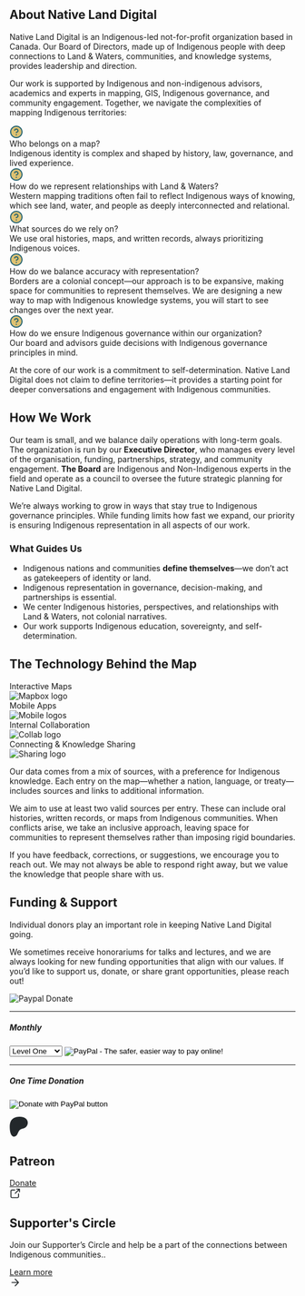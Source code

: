 
## About Native Land Digital

<div class="mt-4 nld-text-lg nld-text-teal-500">Native Land Digital is an Indigenous-led not-for-profit organization based in Canada. Our Board of Directors, made up of Indigenous people with deep connections to Land & Waters, communities, and knowledge systems, provides leadership and direction.</div>

Our work is supported by Indigenous and non-indigenous advisors, academics and experts in mapping, GIS, Indigenous governance, and community engagement. Together, we navigate the complexities of mapping Indigenous territories:
<div className="mt-4 nld-font-noto nld-text-md">
  <div className="flex items-center">
    <svg className="min-w-[24px]" width="24" height="24" viewBox="0 0 24 24" fill="none" xmlns="http://www.w3.org/2000/svg">
      <path d="M21 12C21 7.02944 16.9706 3 12 3C7.02944 3 3 7.02944 3 12C3 16.9706 7.02944 21 12 21C16.9706 21 21 16.9706 21 12Z" fill="#DEC170"/>
      <path d="M21 12C21 7.02944 16.9706 3 12 3C7.02944 3 3 7.02944 3 12C3 16.9706 7.02944 21 12 21C16.9706 21 21 16.9706 21 12ZM23 12C23 18.0751 18.0751 23 12 23C5.92487 23 1 18.0751 1 12C1 5.92487 5.92487 1 12 1C18.0751 1 23 5.92487 23 12Z" fill="#29646F"/>
      <path d="M9.89371 6.54728C10.708 6.0688 11.665 5.89356 12.5959 6.05314C13.5268 6.21282 14.3713 6.69686 14.9796 7.41935C15.5878 8.14175 15.9212 9.05615 15.9201 10.0004L15.9074 10.2807C15.7799 11.6553 14.7346 12.5759 13.9748 13.0824C13.5393 13.3727 13.1107 13.5857 12.7951 13.726C12.6358 13.7968 12.5011 13.8503 12.4045 13.8871C12.3562 13.9055 12.3168 13.92 12.2882 13.9301C12.2741 13.9351 12.2628 13.9398 12.2541 13.9428C12.2498 13.9443 12.2462 13.9457 12.2433 13.9467C12.242 13.9471 12.2404 13.9473 12.2394 13.9477L12.2375 13.9486L12.1379 13.976C11.6432 14.087 11.1346 13.8071 10.9709 13.3158C10.7968 12.7926 11.0791 12.2265 11.6017 12.0512H11.6037C11.6063 12.0503 11.6113 12.0488 11.6183 12.0463C11.6336 12.0409 11.6591 12.0317 11.6925 12.019C11.76 11.9933 11.8606 11.953 11.9826 11.8988C12.2294 11.7892 12.5511 11.6279 12.8654 11.4184C13.5548 10.9588 13.9199 10.4694 13.9201 10.0004V9.99845C13.9208 9.5262 13.7545 9.06875 13.4504 8.70744C13.1462 8.3461 12.7235 8.10369 12.258 8.02384C11.7925 7.94406 11.3135 8.03164 10.9064 8.27092C10.4993 8.51017 10.1901 8.88607 10.0334 9.33146L9.9943 9.42619C9.77872 9.88503 9.24648 10.1156 8.75797 9.94377C8.23707 9.76051 7.96352 9.1893 8.14664 8.66838L8.20914 8.50236C8.53842 7.68397 9.13033 6.99593 9.89371 6.54728Z" fill="#29646F"/>
      <path d="M12.0098 16C12.5621 16 13.0098 16.4477 13.0098 17C13.0098 17.5523 12.5621 18 12.0098 18H12C11.4477 18 11 17.5523 11 17C11 16.4477 11.4477 16 12 16H12.0098Z" fill="#29646F"/>
    </svg>
    <div className="ml-3 nld-text-teal-500 font-semibold">Who belongs on a map?</div>
  </div>
  <div>
    <div className="ml-9">Indigenous identity is complex and shaped by history, law, governance, and lived experience.</div>
  </div>
</div> 
<div className="mt-4 nld-font-noto nld-text-md">
  <div className="flex items-center">
    <svg className="min-w-[24px]" width="24" height="24" viewBox="0 0 24 24" fill="none" xmlns="http://www.w3.org/2000/svg">
      <path d="M21 12C21 7.02944 16.9706 3 12 3C7.02944 3 3 7.02944 3 12C3 16.9706 7.02944 21 12 21C16.9706 21 21 16.9706 21 12Z" fill="#DEC170"/>
      <path d="M21 12C21 7.02944 16.9706 3 12 3C7.02944 3 3 7.02944 3 12C3 16.9706 7.02944 21 12 21C16.9706 21 21 16.9706 21 12ZM23 12C23 18.0751 18.0751 23 12 23C5.92487 23 1 18.0751 1 12C1 5.92487 5.92487 1 12 1C18.0751 1 23 5.92487 23 12Z" fill="#29646F"/>
      <path d="M9.89371 6.54728C10.708 6.0688 11.665 5.89356 12.5959 6.05314C13.5268 6.21282 14.3713 6.69686 14.9796 7.41935C15.5878 8.14175 15.9212 9.05615 15.9201 10.0004L15.9074 10.2807C15.7799 11.6553 14.7346 12.5759 13.9748 13.0824C13.5393 13.3727 13.1107 13.5857 12.7951 13.726C12.6358 13.7968 12.5011 13.8503 12.4045 13.8871C12.3562 13.9055 12.3168 13.92 12.2882 13.9301C12.2741 13.9351 12.2628 13.9398 12.2541 13.9428C12.2498 13.9443 12.2462 13.9457 12.2433 13.9467C12.242 13.9471 12.2404 13.9473 12.2394 13.9477L12.2375 13.9486L12.1379 13.976C11.6432 14.087 11.1346 13.8071 10.9709 13.3158C10.7968 12.7926 11.0791 12.2265 11.6017 12.0512H11.6037C11.6063 12.0503 11.6113 12.0488 11.6183 12.0463C11.6336 12.0409 11.6591 12.0317 11.6925 12.019C11.76 11.9933 11.8606 11.953 11.9826 11.8988C12.2294 11.7892 12.5511 11.6279 12.8654 11.4184C13.5548 10.9588 13.9199 10.4694 13.9201 10.0004V9.99845C13.9208 9.5262 13.7545 9.06875 13.4504 8.70744C13.1462 8.3461 12.7235 8.10369 12.258 8.02384C11.7925 7.94406 11.3135 8.03164 10.9064 8.27092C10.4993 8.51017 10.1901 8.88607 10.0334 9.33146L9.9943 9.42619C9.77872 9.88503 9.24648 10.1156 8.75797 9.94377C8.23707 9.76051 7.96352 9.1893 8.14664 8.66838L8.20914 8.50236C8.53842 7.68397 9.13033 6.99593 9.89371 6.54728Z" fill="#29646F"/>
      <path d="M12.0098 16C12.5621 16 13.0098 16.4477 13.0098 17C13.0098 17.5523 12.5621 18 12.0098 18H12C11.4477 18 11 17.5523 11 17C11 16.4477 11.4477 16 12 16H12.0098Z" fill="#29646F"/>
    </svg>
    <div className="ml-3 nld-text-teal-500 font-semibold">How do we represent relationships with Land & Waters?</div>
  </div>
  <div>
    <div className="ml-9">Western mapping traditions often fail to reflect Indigenous ways of knowing, which see land, water, and people as deeply interconnected and relational.</div>
  </div>
</div> 
<div className="mt-4 nld-font-noto nld-text-md">
  <div className="flex items-center">
    <svg className="min-w-[24px]" width="24" height="24" viewBox="0 0 24 24" fill="none" xmlns="http://www.w3.org/2000/svg">
      <path d="M21 12C21 7.02944 16.9706 3 12 3C7.02944 3 3 7.02944 3 12C3 16.9706 7.02944 21 12 21C16.9706 21 21 16.9706 21 12Z" fill="#DEC170"/>
      <path d="M21 12C21 7.02944 16.9706 3 12 3C7.02944 3 3 7.02944 3 12C3 16.9706 7.02944 21 12 21C16.9706 21 21 16.9706 21 12ZM23 12C23 18.0751 18.0751 23 12 23C5.92487 23 1 18.0751 1 12C1 5.92487 5.92487 1 12 1C18.0751 1 23 5.92487 23 12Z" fill="#29646F"/>
      <path d="M9.89371 6.54728C10.708 6.0688 11.665 5.89356 12.5959 6.05314C13.5268 6.21282 14.3713 6.69686 14.9796 7.41935C15.5878 8.14175 15.9212 9.05615 15.9201 10.0004L15.9074 10.2807C15.7799 11.6553 14.7346 12.5759 13.9748 13.0824C13.5393 13.3727 13.1107 13.5857 12.7951 13.726C12.6358 13.7968 12.5011 13.8503 12.4045 13.8871C12.3562 13.9055 12.3168 13.92 12.2882 13.9301C12.2741 13.9351 12.2628 13.9398 12.2541 13.9428C12.2498 13.9443 12.2462 13.9457 12.2433 13.9467C12.242 13.9471 12.2404 13.9473 12.2394 13.9477L12.2375 13.9486L12.1379 13.976C11.6432 14.087 11.1346 13.8071 10.9709 13.3158C10.7968 12.7926 11.0791 12.2265 11.6017 12.0512H11.6037C11.6063 12.0503 11.6113 12.0488 11.6183 12.0463C11.6336 12.0409 11.6591 12.0317 11.6925 12.019C11.76 11.9933 11.8606 11.953 11.9826 11.8988C12.2294 11.7892 12.5511 11.6279 12.8654 11.4184C13.5548 10.9588 13.9199 10.4694 13.9201 10.0004V9.99845C13.9208 9.5262 13.7545 9.06875 13.4504 8.70744C13.1462 8.3461 12.7235 8.10369 12.258 8.02384C11.7925 7.94406 11.3135 8.03164 10.9064 8.27092C10.4993 8.51017 10.1901 8.88607 10.0334 9.33146L9.9943 9.42619C9.77872 9.88503 9.24648 10.1156 8.75797 9.94377C8.23707 9.76051 7.96352 9.1893 8.14664 8.66838L8.20914 8.50236C8.53842 7.68397 9.13033 6.99593 9.89371 6.54728Z" fill="#29646F"/>
      <path d="M12.0098 16C12.5621 16 13.0098 16.4477 13.0098 17C13.0098 17.5523 12.5621 18 12.0098 18H12C11.4477 18 11 17.5523 11 17C11 16.4477 11.4477 16 12 16H12.0098Z" fill="#29646F"/>
    </svg>
    <div className="ml-3 nld-text-teal-500 font-semibold">What sources do we rely on?</div>
  </div>
  <div>
    <div className="ml-9">We use oral histories, maps, and written records, always prioritizing Indigenous voices.</div>
  </div>
</div> 
<div className="mt-4 nld-font-noto nld-text-md">
  <div className="flex items-center">
    <svg className="min-w-[24px]" width="24" height="24" viewBox="0 0 24 24" fill="none" xmlns="http://www.w3.org/2000/svg">
      <path d="M21 12C21 7.02944 16.9706 3 12 3C7.02944 3 3 7.02944 3 12C3 16.9706 7.02944 21 12 21C16.9706 21 21 16.9706 21 12Z" fill="#DEC170"/>
      <path d="M21 12C21 7.02944 16.9706 3 12 3C7.02944 3 3 7.02944 3 12C3 16.9706 7.02944 21 12 21C16.9706 21 21 16.9706 21 12ZM23 12C23 18.0751 18.0751 23 12 23C5.92487 23 1 18.0751 1 12C1 5.92487 5.92487 1 12 1C18.0751 1 23 5.92487 23 12Z" fill="#29646F"/>
      <path d="M9.89371 6.54728C10.708 6.0688 11.665 5.89356 12.5959 6.05314C13.5268 6.21282 14.3713 6.69686 14.9796 7.41935C15.5878 8.14175 15.9212 9.05615 15.9201 10.0004L15.9074 10.2807C15.7799 11.6553 14.7346 12.5759 13.9748 13.0824C13.5393 13.3727 13.1107 13.5857 12.7951 13.726C12.6358 13.7968 12.5011 13.8503 12.4045 13.8871C12.3562 13.9055 12.3168 13.92 12.2882 13.9301C12.2741 13.9351 12.2628 13.9398 12.2541 13.9428C12.2498 13.9443 12.2462 13.9457 12.2433 13.9467C12.242 13.9471 12.2404 13.9473 12.2394 13.9477L12.2375 13.9486L12.1379 13.976C11.6432 14.087 11.1346 13.8071 10.9709 13.3158C10.7968 12.7926 11.0791 12.2265 11.6017 12.0512H11.6037C11.6063 12.0503 11.6113 12.0488 11.6183 12.0463C11.6336 12.0409 11.6591 12.0317 11.6925 12.019C11.76 11.9933 11.8606 11.953 11.9826 11.8988C12.2294 11.7892 12.5511 11.6279 12.8654 11.4184C13.5548 10.9588 13.9199 10.4694 13.9201 10.0004V9.99845C13.9208 9.5262 13.7545 9.06875 13.4504 8.70744C13.1462 8.3461 12.7235 8.10369 12.258 8.02384C11.7925 7.94406 11.3135 8.03164 10.9064 8.27092C10.4993 8.51017 10.1901 8.88607 10.0334 9.33146L9.9943 9.42619C9.77872 9.88503 9.24648 10.1156 8.75797 9.94377C8.23707 9.76051 7.96352 9.1893 8.14664 8.66838L8.20914 8.50236C8.53842 7.68397 9.13033 6.99593 9.89371 6.54728Z" fill="#29646F"/>
      <path d="M12.0098 16C12.5621 16 13.0098 16.4477 13.0098 17C13.0098 17.5523 12.5621 18 12.0098 18H12C11.4477 18 11 17.5523 11 17C11 16.4477 11.4477 16 12 16H12.0098Z" fill="#29646F"/>
    </svg>
    <div className="ml-3 nld-text-teal-500 font-semibold">How do we balance accuracy with representation?</div>
  </div>
  <div>
    <div className="ml-9">Borders are a colonial concept—our approach is to be expansive, making space for communities to represent themselves. We are designing a new way to map with Indigenous knowledge systems, you will start to see changes over the next year. </div>
  </div>
</div> 
<div className="mt-4 nld-font-noto nld-text-md">
  <div className="flex items-center">
    <svg className="min-w-[24px]" width="24" height="24" viewBox="0 0 24 24" fill="none" xmlns="http://www.w3.org/2000/svg">
      <path d="M21 12C21 7.02944 16.9706 3 12 3C7.02944 3 3 7.02944 3 12C3 16.9706 7.02944 21 12 21C16.9706 21 21 16.9706 21 12Z" fill="#DEC170"/>
      <path d="M21 12C21 7.02944 16.9706 3 12 3C7.02944 3 3 7.02944 3 12C3 16.9706 7.02944 21 12 21C16.9706 21 21 16.9706 21 12ZM23 12C23 18.0751 18.0751 23 12 23C5.92487 23 1 18.0751 1 12C1 5.92487 5.92487 1 12 1C18.0751 1 23 5.92487 23 12Z" fill="#29646F"/>
      <path d="M9.89371 6.54728C10.708 6.0688 11.665 5.89356 12.5959 6.05314C13.5268 6.21282 14.3713 6.69686 14.9796 7.41935C15.5878 8.14175 15.9212 9.05615 15.9201 10.0004L15.9074 10.2807C15.7799 11.6553 14.7346 12.5759 13.9748 13.0824C13.5393 13.3727 13.1107 13.5857 12.7951 13.726C12.6358 13.7968 12.5011 13.8503 12.4045 13.8871C12.3562 13.9055 12.3168 13.92 12.2882 13.9301C12.2741 13.9351 12.2628 13.9398 12.2541 13.9428C12.2498 13.9443 12.2462 13.9457 12.2433 13.9467C12.242 13.9471 12.2404 13.9473 12.2394 13.9477L12.2375 13.9486L12.1379 13.976C11.6432 14.087 11.1346 13.8071 10.9709 13.3158C10.7968 12.7926 11.0791 12.2265 11.6017 12.0512H11.6037C11.6063 12.0503 11.6113 12.0488 11.6183 12.0463C11.6336 12.0409 11.6591 12.0317 11.6925 12.019C11.76 11.9933 11.8606 11.953 11.9826 11.8988C12.2294 11.7892 12.5511 11.6279 12.8654 11.4184C13.5548 10.9588 13.9199 10.4694 13.9201 10.0004V9.99845C13.9208 9.5262 13.7545 9.06875 13.4504 8.70744C13.1462 8.3461 12.7235 8.10369 12.258 8.02384C11.7925 7.94406 11.3135 8.03164 10.9064 8.27092C10.4993 8.51017 10.1901 8.88607 10.0334 9.33146L9.9943 9.42619C9.77872 9.88503 9.24648 10.1156 8.75797 9.94377C8.23707 9.76051 7.96352 9.1893 8.14664 8.66838L8.20914 8.50236C8.53842 7.68397 9.13033 6.99593 9.89371 6.54728Z" fill="#29646F"/>
      <path d="M12.0098 16C12.5621 16 13.0098 16.4477 13.0098 17C13.0098 17.5523 12.5621 18 12.0098 18H12C11.4477 18 11 17.5523 11 17C11 16.4477 11.4477 16 12 16H12.0098Z" fill="#29646F"/>
    </svg>
    <div className="ml-3 nld-text-teal-500 font-semibold">How do we ensure Indigenous governance within our organization?</div>
  </div>
  <div>
    <div className="ml-9">Our board and advisors guide decisions with Indigenous governance principles in mind.</div>
  </div>
</div> 

At the core of our work is a commitment to self-determination. Native Land Digital does not claim to define territories—it provides a starting point for deeper conversations and engagement with Indigenous communities.

## How We Work

Our team is small, and we balance daily operations with long-term goals. The organization is run by our **Executive Director**, who manages every level of the organisation, funding, partnerships, strategy, and community engagement. **The Board** are Indigenous and Non-Indigenous experts in the field and operate as a council to oversee the future strategic planning for Native Land Digital. 

We’re always working to grow in ways that stay true to Indigenous governance principles. While funding limits how fast we expand, our priority is ensuring Indigenous representation in all aspects of our work.

### What Guides Us

- Indigenous nations and communities **define themselves**—we don’t act as gatekeepers of identity or land.
- Indigenous representation in governance, decision-making, and partnerships is essential.
- We center Indigenous histories, perspectives, and relationships with Land & Waters, not colonial narratives.
- Our work supports Indigenous education, sovereignty, and self-determination.

## The Technology Behind the Map

<div className="grid grid-cols-1 md:grid-cols-2 gap-4 mt-4">
  <div className="rounded-xl nld-bg-grey-50 border nld-border-teal-100 p-4 text-center flex items-center">
    <div className="w-3/4 m-auto">
      <div className="nld-text-grey-500 font-semibold">Interactive Maps</div>
      <img className="w-full" src="https://d75cfcm8x0ifj.cloudfront.net/mapbox-brand.png" alt="Mapbox logo" />
    </div>
  </div>
  <div className="rounded-xl nld-bg-grey-50 border nld-border-teal-100 p-4 text-center flex items-center">
    <div className="w-3/4 m-auto">
      <div className="nld-text-grey-500 font-semibold">Mobile Apps</div>
      <img className="w-full" src="https://d75cfcm8x0ifj.cloudfront.net/mobile-logos.png" alt="Mobile logos" />
    </div>
  </div>
  <div className="rounded-xl nld-bg-grey-50 border nld-border-teal-100 p-4 text-center flex items-center">
    <div className="w-3/4 m-auto">
      <div className="nld-text-grey-500 font-semibold">Internal Collaboration</div>
      <img className="w-full" src="https://d75cfcm8x0ifj.cloudfront.net/collab-logos.png" alt="Collab logo" />
    </div>
  </div>
  <div className="rounded-xl nld-bg-grey-50 border nld-border-teal-100 p-4 text-center flex items-center">
    <div className="w-3/4 m-auto">
      <div className="nld-text-grey-500 font-semibold">Connecting & Knowledge Sharing</div>
      <img className="w-full" src="https://d75cfcm8x0ifj.cloudfront.net/sharing-logos.png" alt="Sharing logo" />
    </div>
  </div>
</div>

Our data comes from a mix of sources, with a preference for Indigenous knowledge. Each entry on the map—whether a nation, language, or treaty—includes sources and links to additional information.

We aim to use at least two valid sources per entry. These can include oral histories, written records, or maps from Indigenous communities. When conflicts arise, we take an inclusive approach, leaving space for communities to represent themselves rather than imposing rigid boundaries.

If you have feedback, corrections, or suggestions, we encourage you to reach out. We may not always be able to respond right away, but we value the knowledge that people share with us.

## Funding & Support

Individual donors play an important role in keeping Native Land Digital going.

We sometimes receive honorariums for talks and lectures, and we are always looking for new funding opportunities that align with our values. If you’d like to support us, donate, or share grant opportunities, please reach out!

<div className="grid grid-cols-1 md:grid-cols-2 gap-8 m-auto mt-8">
  <div className="nld-bg-teal-500 rounded-xl">
    <div className="w-full m-4">
      <img style={{ margin : '0 auto'}} src="https://d75cfcm8x0ifj.cloudfront.net/paypal-donate.png" alt="Paypal Donate" />
    </div>
    <hr className="border-whit w-5/6 m-auto my-4" />
    <div>
      <form className="text-center" action="https://www.paypal.com/cgi-bin/webscr" method="post" target="_top">
          <input name="cmd" type="hidden" value="_s-xclick" />
          <input name="hosted_button_id" type="hidden" value="Y88A8B6GCV6S2" />
          <input name="on0" type="hidden" value="Supporter Levels" />
          <h5 className="nld-text-lg font-semibold text-white">Monthly</h5>
          <select className="my-2.5 text-sm capitalize h-12 border border-gray-300 text-gray-600 text-base rounded-lg block w-5/6 m-auto py-2.5 px-4 focus:outline-none" name="os0">
            <option value="Level One">Level One</option>
            <option value="Level Two">Level Two</option>
            <option value="Level Three">Level Three</option>
          </select>
          <input name="currency_code" type="hidden" value="USD" />
          <input className="mt-4" alt="PayPal - The safer, easier way to pay online!" name="submit" src="https://www.paypalobjects.com/en_US/i/btn/btn_subscribeCC_LG.gif" type="image" />
          <img src="https://www.paypalobjects.com/en_US/i/scr/pixel.gif" alt="" />
      </form>
    </div>
    <hr className="border-whit w-5/6 m-auto my-4" />
    <div>
      <form className="text-center" action="https://www.paypal.com/donate?hosted_button_id=NPGUNMQBBRNFJ" method="post" target="_top">
        <h5 className="nld-text-lg font-semibold text-white">One Time Donation</h5>
        <input name="hosted_button_id" type="hidden" value="Y4VQ7Q5LH9SS2" />
        <input className="mt-4" title="PayPal - The safer, easier way to pay online!" alt="Donate with PayPal button" name="submit" src="https://www.paypalobjects.com/en_US/i/btn/btn_donateCC_LG.gif" type="image" />
        <img src="https://www.paypal.com/en_CA/i/scr/pixel.gif" alt="" />
      </form>
    </div>
  </div>
  <div>
    <div className="nld-bg-green-500 rounded-lg p-8">
      <div className="flex items-center">
        <svg width="33" height="36" viewBox="0 0 33 36" fill="none" xmlns="http://www.w3.org/2000/svg">
          <path d="M32.1623 10.503C32.1623 6.01731 28.6923 2.36429 24.6352 1.04813C19.5905 -0.590355 12.9443 -0.348611 8.11314 1.93452C2.26768 4.70115 0.452653 10.7716 0.372578 16.8421C0.319195 21.8112 0.799645 34.946 8.16652 35.0266C13.6383 35.1071 14.439 28.016 16.9747 24.6047C18.7631 22.1873 21.0852 21.4889 23.9412 20.7905C28.8525 19.5818 32.1889 15.6871 32.1623 10.5299V10.503Z" fill="#23282B"/>
        </svg>
        <h2 className="uppercase nld-font-h3 text-black ml-4 mb-2.5">Patreon</h2>
      </div>
      <div className="mt-4">
        <a className="rounded-full border border-black px-4 py-2.5 items-center inline-flex" href="https://www.patreon.com/nativeland">
          <div className="text-black">Donate</div>
          <svg className="ml-2.5 inline" width="20" height="20" viewBox="0 0 20 20" fill="none" xmlns="http://www.w3.org/2000/svg">
            <path d="M9.16699 3.33301C9.62708 3.33318 10 3.70686 10 4.16699C9.99982 4.62697 9.62697 4.99982 9.16699 5H4.16699C3.94598 5 3.73343 5.08786 3.57715 5.24414C3.42105 5.40033 3.33309 5.61219 3.33301 5.83301V15.833C3.33301 16.054 3.42087 16.2666 3.57715 16.4229C3.73343 16.5791 3.94598 16.667 4.16699 16.667H14.167C14.3878 16.6669 14.5997 16.579 14.7559 16.4229C14.9121 16.2666 15 16.054 15 15.833V10.833C15.0002 10.373 15.373 10.0002 15.833 10C16.2931 10 16.6668 10.3729 16.667 10.833V15.833C16.667 16.4959 16.4032 17.1318 15.9346 17.6006C15.4658 18.0693 14.8299 18.3329 14.167 18.333H4.16699C3.50395 18.333 2.86825 18.0694 2.39941 17.6006C1.93057 17.1317 1.66699 16.496 1.66699 15.833V5.83301C1.66708 5.17008 1.93065 4.53419 2.39941 4.06543C2.86822 3.59679 3.5041 3.33301 4.16699 3.33301H9.16699ZM17.5 1.66699C17.5419 1.66699 17.5828 1.67176 17.623 1.67773C17.637 1.67982 17.6512 1.6808 17.665 1.68359C17.6796 1.68652 17.6937 1.69066 17.708 1.69434C17.7184 1.69701 17.729 1.69907 17.7393 1.70215C17.7525 1.70612 17.7653 1.71121 17.7783 1.71582C17.8917 1.75596 17.9982 1.82044 18.0889 1.91113C18.1188 1.94103 18.1455 1.97286 18.1699 2.00586C18.1782 2.01712 18.1866 2.02835 18.1943 2.04004C18.2322 2.09711 18.2618 2.15785 18.2842 2.2207C18.2888 2.23367 18.2939 2.24651 18.2979 2.25977C18.3093 2.29789 18.3164 2.33686 18.3223 2.37598C18.3283 2.41653 18.333 2.45776 18.333 2.5V7.5C18.333 7.96024 17.9602 8.33301 17.5 8.33301C17.0398 8.33301 16.667 7.96024 16.667 7.5V4.51074L10.5889 10.5889C10.2634 10.9143 9.73656 10.9143 9.41113 10.5889C9.08572 10.2634 9.08573 9.73657 9.41113 9.41113L15.4893 3.33301H12.5C12.0398 3.33301 11.667 2.96024 11.667 2.5C11.667 2.03976 12.0398 1.66699 12.5 1.66699H17.5Z" fill="#23282B"/>
          </svg>
        </a>
      </div>
    </div>
    <div className="nld-bg-yellow-500 rounded-lg p-8 mt-4">
      <h2 className="nld-font-h3 text-black">Supporter's Circle</h2>
      <p className="mt-4 text-black nld-font-lg">Join our Supporter’s Circle and help be a part of the connections between Indigenous communities..</p>
      <div className="mt-4">
        <a className="rounded-full border border-black px-4 py-2.5 items-center inline-flex" href="/support/supporters-circle">
          <div className="text-black">Learn more</div>
          <svg className="ml-2.5 inline" width="20" height="20" viewBox="0 0 20 20" fill="none" xmlns="http://www.w3.org/2000/svg">
            <path d="M9.41073 3.57757C9.73616 3.25214 10.2637 3.25214 10.5891 3.57757L16.4224 9.41091C16.4623 9.45075 16.4979 9.49471 16.5291 9.54193C16.5497 9.57317 16.5676 9.60561 16.5836 9.63877C16.6017 9.67643 16.6176 9.71541 16.63 9.75596C16.6351 9.77287 16.6389 9.79009 16.643 9.80723C16.6577 9.86919 16.6666 9.93364 16.6666 10.0001C16.6666 10.0693 16.6564 10.136 16.6405 10.2003C16.6371 10.2144 16.6342 10.2287 16.63 10.2426C16.6175 10.2834 16.6018 10.3227 16.5836 10.3606C16.5669 10.3953 16.5476 10.4289 16.5258 10.4615C16.5153 10.4772 16.5039 10.4922 16.4924 10.5071C16.4707 10.5353 16.4483 10.5635 16.4224 10.5893L10.5891 16.4226C10.2637 16.748 9.73614 16.748 9.41073 16.4226C9.08531 16.0972 9.08535 15.5697 9.41073 15.2442L13.8215 10.8334H4.16659C3.70637 10.8334 3.33329 10.4603 3.33325 10.0001C3.33325 9.53986 3.70635 9.16677 4.16659 9.16677H13.8215L9.41073 4.75596C9.08531 4.43054 9.08535 3.90302 9.41073 3.57757Z" fill="#23282B"/>
          </svg>
        </a>
      </div>
    </div>
  </div>
</div>
